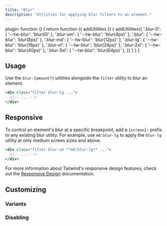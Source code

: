 ```yaml
---
title: "Blur"
description: "Utilities for applying blur filters to an element."
---
```



  plugin: function () {
    return function ({ addUtilities }) {
      addUtilities({
        '.blur-0': { '--tw-blur': 'blur(0)' },
        '.blur-sm': { '--tw-blur': 'blur(4px)' },
        '.blur': { '--tw-blur': 'blur(8px)' },
        '.blur-md': { '--tw-blur': 'blur(12px)' },
        '.blur-lg': { '--tw-blur': 'blur(16px)' },
        '.blur-xl': { '--tw-blur': 'blur(24px)' },
        '.blur-2xl': { '--tw-blur': 'blur(40px)' },
        '.blur-3xl': { '--tw-blur': 'blur(64px)' },
      })
    }
  }
}

## Usage

Use the `blur-{amount?}` utilities alongside the `filter` utility to blur an element.

```html
<div class="filter blur-lg ...">
  <!-- ... -->
</div>
```

## Responsive

To control an element's blur at a specific breakpoint, add a `{screen}:` prefix to any existing blur utility. For example, use `md:blur-lg` to apply the `blur-lg` utility at only medium screen sizes and above.

```html
<div class="filter blur-sm **md:blur-lg** ...">
  <!-- ... -->
</div>
```

For more information about Tailwind's responsive design features, check out the [Responsive Design](/docs/responsive-design) documentation.

## Customizing

### Variants

<Variants plugin="blur" name="blur" />

### Disabling

<Disabling plugin="blur" name="blur" />
